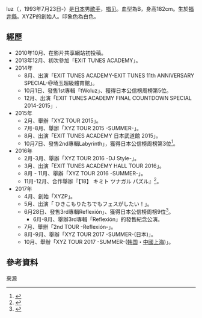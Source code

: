{{lowercase}}
{{about|日本歌手|[[巴西|巴西]]同名地區|卢茲 (巴西)}}
{{Infobox Musician <!--プロジェクト:音楽家を参照-->
| Name = luz
| Background = 歌手
| Birth_name = 
| Alias = 
| School_background = 
| Born = {{生年月日と年齢|1993|7|23}}
| Origin = {{JPN}}[[福井縣|福井縣]]
| Genre = [[J-POP|J-POP]]<br />動漫歌曲<br />[[VOCALOID|VOCALOID]]
| Occupation = [[唱见|唱见]]
| Years_active = [[2010年|2010年]] -
| Label = [[EXIT_TUNES|EXIT TUNES]]（[[2014年|2014年]] - ）
| Production = 
| Associated_acts = 
| URL = {{Official|http://luz-web.com/|luz Official Website}}
| Influences = 
}}
luz（{{lang-ja|ルス}}，1993年7月23日-）是[[日本|日本]]男[[歌手|歌手]]，[[唱见|唱见]]。血型為B，身高182cm。生於[[福井縣|福井縣]]。XYZP的創始人。印象色為白色。

== 經歷 ==

* 2010年10月、在影片共享網站初投稿。
* 2013年12月、初次參加「EXIT TUNES ACADEMY」。
* 2014年
** 8月、出演「EXIT TUNES ACADEMY-EXIT TUNES 11th ANNIVERSARY SPECIAL-@埼玉超級體育館」。
** 10月1日、發售1st專輯「tWoluz」、獲得日本公信榜周榜第5位。
** 12月、出演「EXIT TUNES ACADEMY FINAL COUNTDOWN SPECIAL 2014-2015」.
* 2015年
** 2月、舉辦「XYZ TOUR 2015」。
** 7月-8月、舉辦「XYZ TOUR 2015 -SUMMER-」。
** 8月、出演「EXIT TUNES ACADEMY 日本武道館 2015」。
** 10月7日、發售2nd專輯Labyrinth」，獲得日本公信榜周榜第3位<ref>{{Cite web|title=luz「Labyrinth」インタビュー|url=http://natalie.mu/music/pp/luz|accessdate=2015-10-06|work=音楽ナタリー|archive-date=2017-09-11|archive-url=https://web.archive.org/web/20170911122420/http://natalie.mu/music/pp/luz|dead-url=no}}</ref>。
* 2016年
** 2月-3月、舉辦「XYZ TOUR 2016 -DJ Style-」。
** 3月、出演「EXIT TUNES ACADEMY HALL TOUR 2016」。
** 8月 - 11月、舉辦「XYZ TOUR 2016 -SUMMER-」。
** 11月-12月、合作舉辦『【18】 キミト ツナガル パズル』<ref>{{Cite web |url=https://eighteen.jp/3rd_artists_collaboration |title=アーティストコラボ第三弾｜【18】キミトツナガルパズル |access-date=2020-03-09 |archive-url=https://web.archive.org/web/20180305202834/https://eighteen.jp/3rd_artists_collaboration |archive-date=2018-03-05 |dead-url=yes }}</ref>。
* 2017年
** 4月、創始「XYZP」。
** 5月、出演「 ひきこもりたちでもフェスがしたい！」。
** 6月28日、發售3rd專輯Reflexión」、獲得日本公信榜周榜9位<ref>{{Cite web|title=luz×Leda「Reflexión」 - 音楽ナタリー 特集・インタビュー|url=http://natalie.mu/music/pp/luz02|accessdate=2015-10-06|work=音楽ナタリー|archive-date=2018-11-16|archive-url=https://web.archive.org/web/20181116020414/https://natalie.mu/music/pp/luz02|dead-url=no}}</ref>。
*** 6月-8月、舉辦3rd專輯「Reflexión」的發售紀念公演。
** 7月、舉辦「2nd TOUR -Reflexión-」。
** 8月-9月、舉辦「XYZ TOUR 2017 -SUMMER-(日本)」。
** 10月、舉辦「XYZ TOUR 2017 -SUMMER-([[大韩民国|韩国]]・[[中國|中國]][[上海市|上海]])」。

== 參考資料 ==
來源
{{Reflist}}